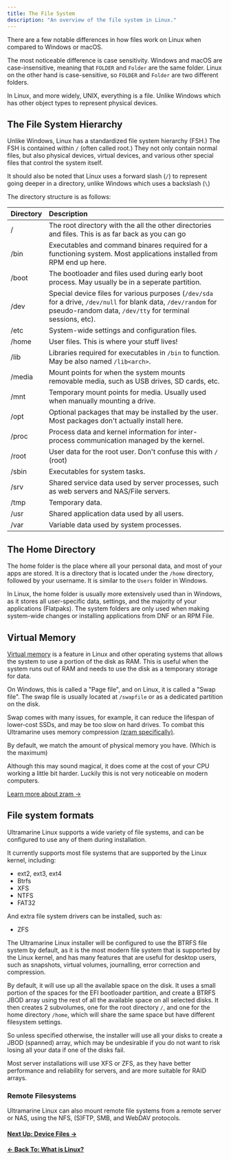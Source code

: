 ```yaml
---
title: The File System
description: "An overview of the file system in Linux."
---
```



There are a few notable differences in how files work on Linux when compared to Windows or macOS.

The most noticeable difference is case sensitivity. Windows and macOS are case-insensitive, meaning that `FOLDER` and `Folder` are the same folder. Linux on the other hand is case-sensitive, so `FOLDER` and `Folder` are two different folders.

In Linux, and more widely, UNIX, everything is a file. Unlike Windows which has other object types to represent physical devices.

## The File System Hierarchy

Unlike Windows, Linux has a standardized file system hierarchy (FSH.) The FSH is contained within `/` (often called root.) They not only contain normal files, but also physical devices, virtual devices, and various other special files that control the system itself.

It should also be noted that Linux uses a forward slash (`/`) to represent going deeper in a directory, unlike Windows which uses a backslash (`\`)

The directory structure is as follows:

| Directory | Description                                                                                                                                                                  |
| :-------- | :--------------------------------------------------------------------------------------------------------------------------------------------------------------------------- |
| /         | The root directory with the all the other directories and files. This is as far back as you can go                                                                           |
| /bin      | Executables and command binares required for a functioning system. Most applications installed from RPM end up here.                                                         |
| /boot     | The bootloader and files used during early boot process. May usually be in a seperate partition.                                                                             |
| /dev      | Special device files for various purposes (`/dev/sda` for a drive, `/dev/null` for blank data, `/dev/random` for pseudo-random data, `/dev/tty` for terminal sessions, etc). |
| /etc      | System-wide settings and configuration files.                                                                                                                                |
| /home     | User files. This is where your stuff lives!                                                                                                                                  |
| /lib      | Libraries required for executables in `/bin` to function. May be also named `/lib<arch>`.                                                                                    |
| /media    | Mount points for when the system mounts removable media, such as USB drives, SD cards, etc.                                                                                  |
| /mnt      | Temporary mount points for media. Usually used when manually mounting a drive.                                                                                               |
| /opt      | Optional packages that may be installed by the user. Most packages don't actually install here.                                                                              |
| /proc     | Process data and kernel information for inter-process communication managed by the kernel.                                                                                   |
| /root     | User data for the root user. Don't confuse this with `/` (root)                                                                                                              |
| /sbin     | Executables for system tasks.                                                                                                                                                |
| /srv      | Shared service data used by server processes, such as web servers and NAS/File servers.                                                                                      |
| /tmp      | Temporary data.                                                                                                                                                              |
| /usr      | Shared application data used by all users.                                                                                                                                   |
| /var      | Variable data used by system processes.                                                                                                                                      |

## The Home Directory

The home folder is the place where all your personal data, and most of your apps are stored. It is a directory that is located under the `/home` directory, followed by your username. It is similar to the `Users` folder in Windows.

In Linux, the home folder is usually more extensively used than in Windows, as it stores all user-specific data, settings, and the majority of your applications (Flatpaks). The system folders are only used when making system-wide changes or installing applications from DNF or an RPM File.

## Virtual Memory

[Virtual memory](https://en.wikipedia.org/wiki/Virtual_memory) is a feature in Linux and other operating systems that allows the system to use a portion of the disk as RAM. This is useful when the system runs out of RAM and needs to use the disk as a temporary storage for data.

On Windows, this is called a "Page file", and on Linux, it is called a "Swap file". The swap file is usually located at `/swapfile` or as a dedicated partition on the disk.

Swap comes with many issues, for example, it can reduce the lifespan of lower-cost SSDs, and may be too slow on hard drives. To combat this Ultramarine uses memory compression [(zram specifically)](https://en.wikipedia.org/wiki/Zram).

By default, we match the amount of physical memory you have. (Which is the maximum)

Although this may sound magical, it does come at the cost of your CPU working a little bit harder. Luckily this is not very noticeable on modern computers.

[Learn more about zram →](https://en.wikipedia.org/wiki/Zram)

## File system formats

Ultramarine Linux supports a wide variety of file systems, and can be configured to use any of them during installation.

It currently supports most file systems that are supported by the Linux kernel, including:

- ext2, ext3, ext4
- Btrfs
- XFS
- NTFS
- FAT32

And extra file system drivers can be installed, such as:

- ZFS

The Ultramarine Linux installer will be configured to use the BTRFS file system by default, as it is the most modern file system that is supported by the Linux kernel, and has many features that are useful for desktop users, such as snapshots, virtual volumes, journalling, error correction and compression.

By default, it will use up all the available space on the disk. It uses a small portion of the spaces for the EFI bootloader partition, and create a BTRFS JBOD array using the rest of all the available space on all selected disks.
It then creates 2 subvolumes, one for the root directory `/`, and one for the home directory `/home`, which will share the same space but have different filesystem settings.

So unless specified otherwise, the installer will use all your disks to create a JBOD (spanned) array, which may be undesirable if you do not want to risk losing all your data if one of the disks fail.

Most server installations will use XFS or ZFS, as they have better performance and reliability for servers, and are more suitable for RAID arrays.

### Remote Filesystems

Ultramarine Linux can also mount remote file systems from a remote server or NAS, using the NFS, (S)FTP, SMB, and WebDAV protocols.

#### [Next Up: Device Files →](../linux/devicefiles)

#### [← Back To: What is Linux?](../linux/overview)
